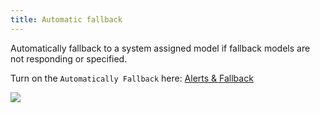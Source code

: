 ```yaml
---
title: Automatic fallback
---
```


Automatically fallback to a system assigned model if fallback models are not responding or specified.

Turn on the `Automatically Fallback` here: [Alerts & Fallback](https://platform.keywordsai.co/platform/api/alerts-&-fallback)

<img src="/images/platform-features/alerts-and-fallback/fallback.png"/>